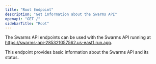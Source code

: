 ```yaml
---
title: "Root Endpoint"
description: "Get information about the Swarms API"
openapi: "GET /"
sidebarTitle: "Root"
---
```


<Note>

The Swarms API endpoints can be used with the Swarms API running at https://swarms-api-285321057562.us-east1.run.app.

</Note>

This endpoint provides basic information about the Swarms API and its status.

